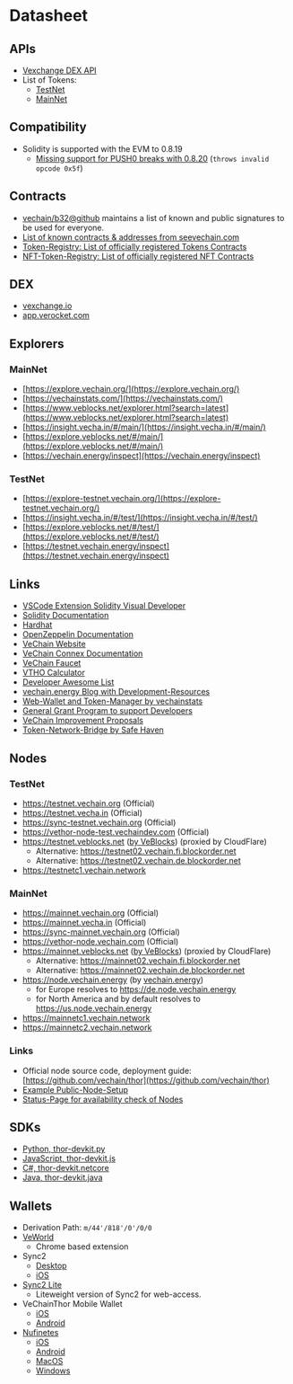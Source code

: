 # Datasheet

## APIs

* [Vexchange DEX API](https://api.vexchange.io/)
* List of Tokens:
  * [TestNet](https://vechain.github.io/token-registry/test.json)
  * [MainNet](https://vechain.github.io/token-registry/main.json)

## Compatibility

* Solidity is supported with the EVM to 0.8.19
  * [Missing support for PUSH0 breaks with 0.8.20](https://medium.com/coinmonks/push0-opcode-a-significant-update-in-the-latest-solidity-version-0-8-20-ea028668028a) (`throws invalid opcode 0x5f`)

## Contracts

* [vechain/b32@github](https://github.com/vechain/b32) maintains a list of known and public signatures to be used for everyone.
* [List of known contracts & addresses from seevechain.com](https://github.com/nodatall/seevechain/blob/master/shared/knownAddresses.js)
* [Token-Registry: List of officially registered Tokens Contracts](https://github.com/vechain/token-registry)
* [NFT-Token-Registry: List of officially registered NFT Contracts](https://github.com/vechain/nft-registry)

## DEX

* [vexchange.io](https://vexchange.io)
* [app.verocket.com](https://app.verocket.com)

## Explorers

### MainNet

* [https://explore.vechain.org/](https://explore.vechain.org/)
* [https://vechainstats.com/](https://vechainstats.com/)
* [https://www.veblocks.net/explorer.html?search=latest](https://www.veblocks.net/explorer.html?search=latest)
* [https://insight.vecha.in/#/main/](https://insight.vecha.in/#/main/)
* [https://explore.veblocks.net/#/main/](https://explore.veblocks.net/#/main/)
* [https://vechain.energy/inspect](https://vechain.energy/inspect)

### TestNet

* [https://explore-testnet.vechain.org/](https://explore-testnet.vechain.org/)
* [https://insight.vecha.in/#/test/](https://insight.vecha.in/#/test/)
* [https://explore.veblocks.net/#/test/](https://explore.veblocks.net/#/test/)
* [https://testnet.vechain.energy/inspect](https://testnet.vechain.energy/inspect)

## Links

* [VSCode Extension Solidity Visual Developer](https://marketplace.visualstudio.com/items?itemName=tintinweb.solidity-visual-auditor)
* [Solidity Documentation](https://solidity.readthedocs.io/)
* [Hardhat](https://hardhat.org/)
* [OpenZeppelin Documentation](https://docs.openzeppelin.com/contracts/)
* [VeChain Website](https://www.vechain.org/)
* [VeChain Connex Documentation](https://docs.vechain.org/connex/)
* [VeChain Faucet](https://faucet.vecha.in/)
* [VTHO Calculator](https://vechain.energy/#/helper/vtho/calculator)
* [Developer Awesome List](https://github.com/vechain-community/awesome-list)
* [vechain.energy Blog with Development-Resources](https://blog.vechain.energy)
* [Web-Wallet and Token-Manager by vechainstats](https://manager.vechainstats.com/)
* [General Grant Program to support Developers](https://github.com/vechain/grant-program/blob/master/README.md)
* [VeChain Improvement Proposals](https://github.com/vechain/vips/)
* [Token-Network-Bridge by Safe Haven](https://app.safeswap.io/)

## Nodes

### TestNet

* https://testnet.vechain.org (Official)
* https://testnet.vecha.in (Official)
* https://sync-testnet.vechain.org (Official)
* https://vethor-node-test.vechaindev.com (Official)
* https://testnet.veblocks.net ([by VeBlocks](https://github.com/mirei83/VeChain-PublicNodes)) (proxied by CloudFlare)
  * Alternative: https://testnet02.vechain.fi.blockorder.net
  * Alternative: https://testnet02.vechain.de.blockorder.net
* https://testnetc1.vechain.network

### MainNet

* https://mainnet.vechain.org (Official)
* https://mainnet.vecha.in (Official)
* https://sync-mainnet.vechain.org (Official)
* https://vethor-node.vechain.com (Official)
* https://mainnet.veblocks.net ([by VeBlocks](https://github.com/mirei83/VeChain-PublicNodes)) (proxied by CloudFlare)
  * Alternative: https://mainnet02.vechain.fi.blockorder.net
  * Alternative: https://mainnet02.vechain.de.blockorder.net
* https://node.vechain.energy (by [vechain.energy](https://vechain.energy))
  * for Europe resolves to https://de.node.vechain.energy
  * for North America and by default resolves to https://us.node.vechain.energy
* https://mainnetc1.vechain.network
* https://mainnetc2.vechain.network

### Links

* Official node source code, deployment guide: [https://github.com/vechain/thor](https://github.com/vechain/thor)
* [Example Public-Node-Setup](../how-to/node/setup-public-node.md)
* [Status-Page for availability check of Nodes](https://nodes.status.vechain.energy)

## SDKs

* [Python, thor-devkit.py](https://github.com/vechain/thor-devkit.py)
* [JavaScript, thor-devkit.js](https://github.com/vechain/thor-devkit.js)
* [C#, thor-devkit.netcore](https://github.com/vechain/thor-devkit.netcore)
* [Java, thor-devkit.java](https://github.com/vechain/thor-devkit.java)

## Wallets

* Derivation Path: `m/44'/818'/0'/0/0`
* [VeWorld](https://www.veworld.net/)
  * Chrome based extension
* Sync2
  * [Desktop](https://sync.vecha.in/)
  * [iOS](https://apps.apple.com/app/vechain-sync2/id6446363029)
* [Sync2 Lite](https://lite.sync.vecha.in/#/)
  * Liteweight version of Sync2 for web-access.
* VeChainThor Mobile Wallet
  * [iOS](https://apps.apple.com/app/vechainthor/id1397679485)
  * [Android](https://play.google.com/store/apps/details?id=com.vechain.wallet\&gl=US)
* [Nufinetes](https://www.nufinetes.com/)
  * [iOS](https://apps.apple.com/us/app/nufinetes/id1609562349)
  * [Android](https://play.google.com/store/apps/details?id=com.vimworld.wallet)
  * [MacOS](https://d3va9f6jgm4z2y.cloudfront.net/nufinetes-prod/Nufinetes\_macOS\_latest.dmg)
  * [Windows](https://d3va9f6jgm4z2y.cloudfront.net/nufinetes-prod/Nufinetes\_Windows\_latest.exe)